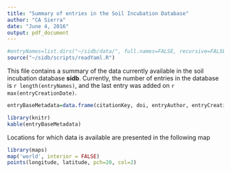 ```yaml
---
title: "Summary of entries in the Soil Incubation Database"
author: "CA Sierra"
date: "June 4, 2016"
output: pdf_document
---
```


```r
#entryNames=list.dirs("~/sidb/data/", full.names=FALSE, recursive=FALSE)
source("~/sidb/scripts/readYaml.R")
```

This file contains a summary of the data currently available in the soil incubation database **sidb**. Currently, the number of entries in the database is `r length(entryNames)`, and the last entry was added on `r max(entryCreationDate)`.


```r
entryBaseMetadata=data.frame(citationKey, doi, entryAuthor, entryCreationDate)

library(knitr)
kable(entryBaseMetadata)
```

Locations for which data is available are presented in the following map

```r
library(maps)
map('world', interior = FALSE)
points(longitude, latitude, pch=20, col=2)
```
